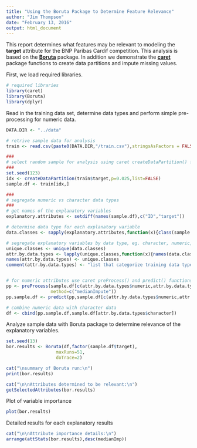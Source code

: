 ```yaml
---
title: "Using the Boruta Package to Determine Feature Relevance"
author: "Jim Thompson"
date: "February 13, 2016"
output: html_document
---
```


This report determines what features may be relevant to modeling the **target**
attribute for the BNP Paribas Cardif competition.  This analysis is based on
the [**Boruta**](https://cran.r-project.org/web/packages/Boruta/index.html) package.
In addition we demonstrate the [**caret**](https://cran.r-project.org/web/packages/caret/index.html) package functions 
to create data partitions and impute missing values.

First, we load required libraries.
```r
# required libraries
library(caret)
library(Boruta)
library(dplyr)
```

Read in the training data set, determine data types and perform simple pre-processing 
for numeric data.
```r
DATA.DIR <- "../data"

# retrive sample data for analysis
train <- read.csv(paste0(DATA.DIR,"/train.csv"),stringsAsFactors = FALSE)

###
# select random sample for analysis using caret createDataPartition() function
###
set.seed(123)
idx <- createDataPartition(train$target,p=0.025,list=FALSE)
sample.df <- train[idx,]

###
# segregate numeric vs character data types
###
# get names of the explanatory variables
explanatory.attributes <- setdiff(names(sample.df),c("ID","target"))

# determine data type for each explanatory variable
data.classes <- sapply(explanatory.attributes,function(x){class(sample.df[,x])})

# segregate explanatory variables by data type, eg. character, numeric, integer
unique.classes <- unique(data.classes)
attr.by.data.types <- lapply(unique.classes,function(x){names(data.classes[data.classes==x])})
names(attr.by.data.types) <- unique.classes
comment(attr.by.data.types) <- "list that categorize training data types"


# for numeric attributes use caret preProcess() and predict() functions to impute missing values
pp <- preProcess(sample.df[c(attr.by.data.types$numeric,attr.by.data.types$integer)],
                 method=c("medianImpute"))
pp.sample.df <- predict(pp,sample.df[c(attr.by.data.types$numeric,attr.by.data.types$integer)])

# combine numeric data with character data
df <- cbind(pp.sample.df,sample.df[attr.by.data.types$character])

```


Analyze sample data with Boruta package to determine relevance of the explanatory
variables.
```r
set.seed(13)
bor.results <- Boruta(df,factor(sample.df$target),
                   maxRuns=51,
                   doTrace=2)
```


```r
cat("\nsummary of Boruta run:\n")
print(bor.results)

cat("\n\nAttributes determined to be relevant:\n")
getSelectedAttributes(bor.results)
```

Plot of variable importance
```r
plot(bor.results)
```

Detailed results for each explanatory results
```r
cat("\n\nAttribute importance details:\n")
arrange(attStats(bor.results),desc(medianImp))
```


